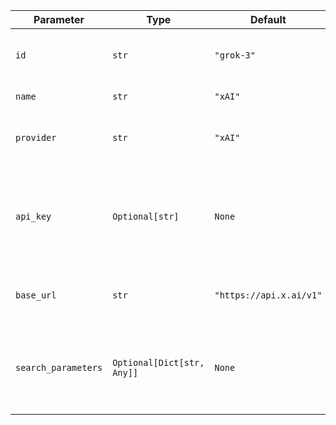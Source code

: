 | Parameter                | Type                              | Default                    | Description                                                                                                        |
| ------------------------ | --------------------------------- | -------------------------- | ------------------------------------------------------------------------------------------------------------------ |
| `id`                     | `str`                             | `"grok-3"`                 | The specific model ID used for generating responses.                                                               |
| `name`                   | `str`                             | `"xAI"`                    | The name identifier for the xAI agent.                                                                             |
| `provider`               | `str`                             | `"xAI"`                    | The provider of the model, combining "xAI" with the model ID.                                                      |
| `api_key`                | `Optional[str]`                   | `None`                     | The API key for authenticating requests to the xAI service. Retrieved from the environment variable `XAI_API_KEY`. |
| `base_url`               | `str`                             | `"https://api.x.ai/v1"`    | The base URL for making API requests to the xAI service.                                                           |
| `search_parameters`      | `Optional[Dict[str, Any]]`        | `None`                     | Parameters for enabling live search capabilities. Supports `mode`, `max_search_results`, and `return_citations`.   |
